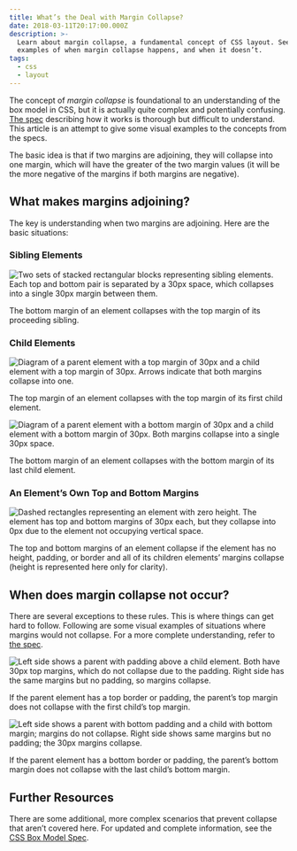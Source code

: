 ```yaml
---
title: What’s the Deal with Margin Collapse?
date: 2018-03-11T20:17:00.000Z
description: >-
  Learn about margin collapse, a fundamental concept of CSS layout. See visual
  examples of when margin collapse happens, and when it doesn’t.
tags:
  - css
  - layout
---
```

The concept of _margin collapse_ is foundational to an understanding of the box model in CSS, but it is actually quite complex and potentially confusing. [The spec](https://www.w3.org/TR/CSS2/box.html#collapsing-margins) describing how it works is thorough but difficult to understand. This article is an attempt to give some visual examples to the concepts from the specs.

The basic idea is that if two margins are adjoining, they will collapse into one margin, which will have the greater of the two margin values (it will be the more negative of the margins if both margins are negative).

## What makes margins adjoining?

The key is understanding when two margins are adjoining. Here are the basic situations:

### Sibling Elements

![Two sets of stacked rectangular blocks representing sibling elements. Each top and bottom pair is separated by a 30px space, which collapses into a single 30px margin between them.](/assets/illustrations/sibling-elements.svg "An element with a bottom margin of 30px followed by a sibling element with a top margin of 30px will have their margins collapsed into a total margin of 30px between them.")

The bottom margin of an element collapses with the top margin of its proceeding sibling.

### Child Elements

![Diagram of a parent element with a top margin of 30px and a child element with a top margin of 30px. Arrows indicate that both margins collapse into one.](/assets/illustrations/child-elements-top.svg "An element with a top margin of 30px and a first child element with a top margin of 30px will collapse so that the child element’s margin collapses with that of its parent.")

The top margin of an element collapses with the top margin of its first child element.

![Diagram of a parent element with a bottom margin of 30px and a child element with a bottom margin of 30px. Both margins collapse into a single 30px space.](/assets/illustrations/child-elements-bottom.svg "An element with a bottom margin of 30px and its last child element with a bottom margin of 30px will collapse so that the child element’s margin collapses with that of its parent.")

The bottom margin of an element collapses with the bottom margin of its last child element.

### An Element’s Own Top and Bottom Margins

![Dashed rectangles representing an element with zero height. The element has top and bottom margins of 30px each, but they collapse into 0px due to the element not occupying vertical space.](/assets/illustrations/own-margins.svg "An element that doesn’t take up space in the flow of the page will have its top and bottom margins collapse to 0.")

The top and bottom margins of an element collapse if the element has no height, padding, or border and all of its children elements’ margins collapse (height is represented here only for clarity).

## When does margin collapse not occur?

There are several exceptions to these rules. This is where things can get hard to follow. Following are some visual examples of situations where margins would not collapse. For a more complete understanding, refer to [the spec](https://www.w3.org/TR/CSS2/box.html#collapsing-margins).

![Left side shows a parent with padding above a child element. Both have 30px top margins, which do not collapse due to the padding. Right side has the same margins but no padding, so margins collapse.](/assets/illustrations/parent-border-padding-top.svg "A parent element with a top border or top padding and a top margin of 30px will not collapse with its first child element’s top margin of 30px.")

If the parent element has a top border or padding, the parent’s top margin does not collapse with the first child’s top margin.

![Left side shows a parent with bottom padding and a child with bottom margin; margins do not collapse. Right side shows same margins but no padding; the 30px margins collapse.](/assets/illustrations/parent-border-padding-bottom.svg "A parent element with a bottom border or bottom padding and a bottom margin of 30px will not collapse with its last child element’s bottom margin of 30px.")

If the parent element has a bottom border or padding, the parent’s bottom margin does not collapse with the last child’s bottom margin.

## Further Resources

There are some additional, more complex scenarios that prevent collapse that aren’t covered here. For updated and complete information, see the [CSS Box Model Spec](https://www.w3.org/TR/CSS2/box.html#collapsing-margins).